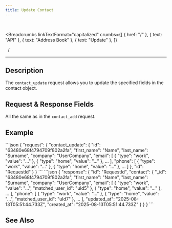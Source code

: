 ```yaml
---
title: Update Contact
---
```


<br />



<Breadcrumbs
  linkTextFormat="capitalized"
  crumbs={[
    { href: "/" },
    { text: "API" },
    { text: "Address Book" },
    { text: "Update" },
  ]}
>
  <Icon slot="index" name="seti:powershell" />
  <span slot="separator">&nbsp;&nbsp;/&nbsp;</span>
</Breadcrumbs>

---


## Description

> <Badge text="wss" variant="tip" size="large" />
> <Badge text="contact_update" size="large" />

The `contact_update` request allows you to update the specified fields in the contact object.

## Request & Response Fields

All the same as in the `contact_add` request.

<LinkCard title="Address Book / Add" href="/api/wss/address-book/add/" />

## Example

<Tabs>
  <TabItem label="Request">
```json
{
  "request": {
    "contact_update": {
      "id": "63480e68f4794709f802a2fa",
      "first_name": "Name",
      "last_name": "Surname",
      "company": "UserCompany",
      "email": [
        { "type": "work", "value": "..." },
        { "type": "home", "value": "..." },
        ...
      ],
      "phone": [
        { "type": "work", "value": "..." },
        { "type": "home", "value": "..." },
        ...
      ]
    },
    "id": "RequestId"
   }
}
```
  </TabItem>  
</Tabs>

<Tabs>
  <TabItem label="Response">
```json
{
  "response": {
    "id": "RequestId",
    "contact": {
      "_id": "63480e68f4794709f802a2fa",
      "first_name": "Name",
      "last_name": "Surname",
      "company": "UserCompany",
      "email": [
        { "type": "work", "value": "...", "matched_user_id": "uId5" },
        { "type": "home", "value": "..." },
        ...
      ],
      "phone": [
        { "type": "work", "value": "..." },
        { "type": "home", "value": "...", "matched_user_id": "uId7" },
        ...
      ],
      "updated_at": "2025-08-13T05:51:44.733Z",
      "created_at": "2025-08-13T05:51:44.733Z"
    }
  }
}
```
  </TabItem>  
</Tabs>

## See Also

<LinkCard
  title="SAMA chat server API: Address book"
  href="https://medium.com/sama-communications/sama-chat-server-api-address-book-f297ce25faa1"
  description="Each of us has at least once faced a situation where we wanted to write to an friend from our contact list, but couldn’t find them on the platform. That is why..."
/>

<script
  src="https://giscus.app/client.js"
  data-repo="Oleksandr1414/cathedra-slytherin"
  data-repo-id="R_kgDOI8uafg"
  data-category="[ВВЕДІТЬ CATEGORY NAME]"
  data-category-id="[ВВЕДІТЬ CATEGORY ID]"
  data-mapping="pathname"
  data-strict="0"
  data-reactions-enabled="1"
  data-emit-metadata="0"
  data-input-position="bottom"
  data-theme="transparent_dark"
  data-lang="uk"
  crossorigin="anonymous"
  async
></script>

